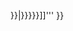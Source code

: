 {{sister
|position={{{position|}}}
|project=wikibooks
|text=[[維基教科書]]中的相關電子-{zh-cn:教程; zh-tw:教學}-：'''[[b:{{#if:{{{3|}}}|{{{3}}}:}}{{{1|Special:Search/{{PAGENAME}}}}}|{{{2|{{{1|{{PAGENAME}}}}}}}}]]'''
}}<noinclude>
{{documentation}}
</noinclude>